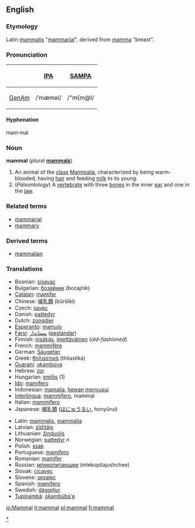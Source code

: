 {{wikipedia}}
==English==
===Etymology===
Latin [[mammalis]] "[[mammarial]]", derived from [[mamma]] "breast".

===Pronunciation===
{| border=1 cellpadding=5
! !! [[w:IPA|IPA]] !! [[w:SAMPA|SAMPA]]
|-
! [[GenAm]]
| /ˈmæməl/ || /"m{m@l/
|}

====Hyphenation====
mam·mal

===Noun===
'''mammal''' (''plural'' '''[[mammals]]''')

# An animal of the [[class]] [[Mammalia]], characterized by being warm-blooded, having [[hair]] and feeding [[milk]] to its young.
# (''Paleontology'') A [[vertebrate]] with three [[bone]]s in the inner [[ear]] and one in the [[jaw]].

===Related terms===
* [[mammarial]]
* [[mammary]]

===Derived terms===
* [[mammalian]]

=== Translations ===
{{top}}
*Bosnian: [[sisavac]] {{m}}
*Bulgarian: [[бозайник]] (bozajnik) {{m}}
*[[Catalan]]: [[mamífer]]
*Chinese: [[哺乳類]] (bǔrǔlèi)
*Czech: [[savec]] {{m}}
*Danish: [[pattedyr]]
*Dutch: [[zoogdier]] {{n}}
*[[Esperanto]]: [[mamulo]]
*[[Farsi]]: [[پستاندار]] ([[pestandar]])
*Finnish: [[nisäkäs]], [[imettäväinen]] (''old-fashioned'')
*French: [[mammifère]] {{m}}
*German: [[Säugetier]] {{n}}
*Greek: [[θηλαστικά]] (thilastika) 
*[[Guarani]]: [[okambúva]]
*Hebrew: [[יונק]] 
*Hungarian: [[emlős]] (1)
*[[Ido]]: [[mamifero]]
*Indonesian: [[mamalia]], [[hewan]] [[susu|menyusui]]
*[[Interlingua]]: [[mammifero]], mammal
*Italian: [[mammifero]] {{m}}
*Japanese: [[哺乳類]] ([[ほにゅうるい]], honyūrui)
{{mid}}
*Latin: [[mammalis]], [[mammalia]]
*Latvian: [[zīdītājs]] {{m}}
*Lithuanian: [[žinduolis]] {{m}}
*Norwegian: [[pattedyr]] ''n''
*Polish: [[ssak]] {{m}}
*Portuguese: [[mamífero]]
*Romanian: [[mamifer]] {{n}}
*Russian: [[млекопитающее]] (mlekopitajushchee) {{n}}
*Slovak: [[cicavec#Slovak|cicavec]] {{m}}
*Slovene: [[sesalec]] {{m}}
*Spanish: [[mamífero]] {{m}}
*Swedish: [[däggdjur]] {{n}}
*[[Tupinambá]]: [[okambúba'e]]
{{bottom}}
[[Category:Mammals|*]]

[[io:Mammal]]
[[it:mammal]]
[[pl:mammal]]
[[fi:mammal]]